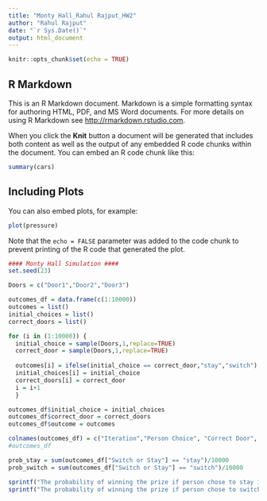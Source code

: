 ```yaml
---
title: "Monty Hall_Rahul Rajput_HW2"
author: "Rahul Rajput"
date: "`r Sys.Date()`"
output: html_document
---
```


```r
knitr::opts_chunk$set(echo = TRUE)
```

## R Markdown

This is an R Markdown document. Markdown is a simple formatting syntax for authoring HTML, PDF, and MS Word documents. For more details on using R Markdown see <http://rmarkdown.rstudio.com>.

When you click the **Knit** button a document will be generated that includes both content as well as the output of any embedded R code chunks within the document. You can embed an R code chunk like this:

```r
summary(cars)
```

## Including Plots

You can also embed plots, for example:

```r
plot(pressure)
```

Note that the `echo = FALSE` parameter was added to the code chunk to prevent printing of the R code that generated the plot.

```r

#### Monty Hall Simulation ####
set.seed(23)

Doors = c("Door1","Door2","Door3")

outcomes_df = data.frame(c(1:10000))
outcomes = list()
initial_choices = list()
correct_doors = list()

for (i in (1:10000)) {
  initial_choice = sample(Doors,1,replace=TRUE)
  correct_door = sample(Doors,1,replace=TRUE)
  
  outcomes[i] = ifelse(initial_choice == correct_door,"stay","switch")
  initial_choices[i] = initial_choice
  correct_doors[i] = correct_door
  i = i+1
  }

outcomes_df$initial_choice = initial_choices
outcomes_df$correct_door = correct_doors
outcomes_df$outcome = outcomes

colnames(outcomes_df) = c("Iteration","Person Choice", "Correct Door", "Switch or Stay")
#outcomes_df

prob_stay = sum(outcomes_df["Switch or Stay"] == "stay")/10000
prob_switch = sum(outcomes_df["Switch or Stay"] == "switch")/10000

sprintf("The probability of winning the prize if person chose to stay is : %f", prob_stay)
sprintf("The probability of winning the prize if person chose to switch is : %f", prob_switch)

```

